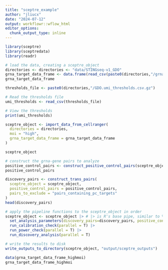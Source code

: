 ```yaml
---
title: "sceptre_example"
author: "jliucx"
date: "2024-07-12"
output: workflowr::wflow_html
editor_options:
  chunk_output_type: inline
---
```


```r
library(sceptre)
library(sceptredata)
library(readr)
```

```r
# load the data, creating a sceptre_object
directories <- directories <- "data/STINGseq-v1_GDO"
grna_target_data_frame <- data.frame(read_csv(paste0(directories,"/grna_target_data_frame.csv")))
grna_target_data_frame
```

```r
thresholds_file <- paste0(directories,"/GDO.umi_thresholds.csv.gz")

# Read the thresholds file
umi_thresholds <- read_csv(thresholds_file)

# View the thresholds
print(umi_thresholds)
```

```r
sceptre_object <- import_data_from_cellranger(
  directories = directories,
  moi = "high",
  grna_target_data_frame = grna_target_data_frame
)
```

```r
sceptre_object
```

```r
# construct the grna-gene pairs to analyze
positive_control_pairs <- construct_positive_control_pairs(sceptre_object)
positive_control_pairs
```

```r
discovery_pairs <- construct_trans_pairs(
  sceptre_object = sceptre_object,
  positive_control_pairs = positive_control_pairs,
  pairs_to_exclude = "pairs_containing_pc_targets"
)
head(discovery_pairs)
```

```r
# apply the pipeline functions to the sceptre_object in order
sceptre_object <- sceptre_object |> # |> is R's base pipe, similar to %>%
  set_analysis_parameters(discovery_pairs=discovery_pairs, positive_control_pairs=positive_control_pairs, side="left") |>
  run_calibration_check(parallel = T) |>
  run_power_check(parallel = T) |>
  run_discovery_analysis(parallel = T)

# write the results to disk
write_outputs_to_directory(sceptre_object, "output/sceptre_outputs")
```

```r
data(grna_target_data_frame_highmoi)
grna_target_data_frame_highmoi
```
